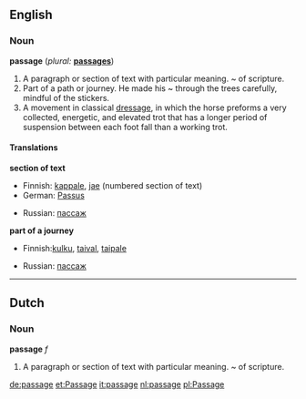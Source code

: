 ==English==

===Noun===
'''passage'''  (''plural:'' '''[[passages]]''')
# <!--DefA-->A paragraph or section of text with particular meaning.  ~ of scripture.
# <!--DefB-->Part of a path or journey. He made his ~ through the trees carefully, mindful of the stickers.
# <!--DefC-->A movement in classical [[dressage]], in which the horse preforms a very collected, energetic, and elevated trot that has a longer period of suspension between each foot fall than a working trot.

====Translations====
<!--DefA-->'''section of text'''
{{top}}
*Finnish: [[kappale]], [[jae]] (numbered section of text)
*German: [[Passus]]
{{mid}}
*Russian: [[пассаж]]
{{bottom}}

<!--DefB-->'''part of a journey'''
{{top}}
*Finnish:[[kulku]], [[taival]], [[taipale]]
{{mid}}
*Russian: [[пассаж]]
{{bottom}}

----
==Dutch==
===Noun===
'''passage''' ''f''

#<!--DefA-->A paragraph or section of text with particular meaning.  ~ of scripture.

[[de:passage]]
[[et:Passage]]
[[it:passage]]
[[nl:passage]]
[[pl:Passage]]